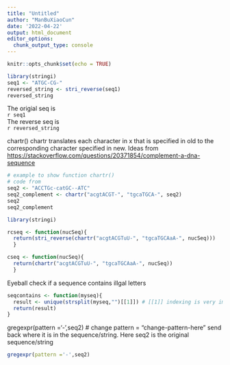 ```yaml
---
title: "Untitled"
author: "ManBuXiaoCun"
date: '2022-04-22'
output: html_document
editor_options: 
  chunk_output_type: console
---
```


```r
knitr::opts_chunk$set(echo = TRUE)
```

```r
library(stringi)
seq1 <- "ATGC-CG-"
reversed_string <- stri_reverse(seq1)
reversed_string
```
The origial seq is \
`r seq1`\
The reverse seq is \
`r reversed_string`


chartr() chartr translates each character in x that is specified in old to the corresponding character specified in new. 
Ideas from 
<https://stackoverflow.com/questions/20371854/complement-a-dna-sequence>
```r

# example to show function chartr()
# code from 
seq2 <- "ACCTGc-catGC--ATC"
seq2_complement <- chartr("acgtACGT-", "tgcaTGCA-", seq2)
seq2
seq2_complement

library(stringi)

rcseq <- function(nucSeq){
  return(stri_reverse(chartr("acgtACGTuU-", "tgcaTGCAaA-", nucSeq)))
  }

cseq <- function(nucSeq){
  return(chartr("acgtACGTuU-", "tgcaTGCAaA-", nucSeq))
  }

```


Eyeball check if a sequence contains illgal letters
```r
seqcontains <- function(myseq){
  result <- unique(strsplit(myseq,"")[[1]]) # [[1]] indexing is very important here 
  return(result)
}
```

gregexpr(pattern ='-',seq2) # change pattern = "change-pattern-here" send back where it is in the sequence/string. Here seq2 is the original sequence/string
```r
gregexpr(pattern ='-',seq2)
```

